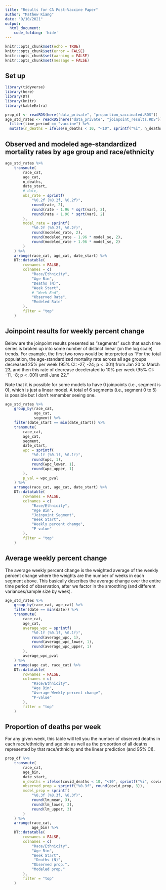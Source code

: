 ```yaml
---
title: "Results for CA Post-Vaccine Paper"
author: "Mathew Kiang"
date: "9/10/2021"
output: 
  html_document:
    code_folding: 'hide'
---
```


```r
knitr::opts_chunk$set(echo = TRUE)
knitr::opts_chunk$set(error = FALSE)
knitr::opts_chunk$set(warning = FALSE)
knitr::opts_chunk$set(message = FALSE)
```

## Set up

```r
library(tidyverse)
library(here)
library(DT)
library(knitr)
library(kableExtra)
```

```r
prop_df <- readRDS(here("data_private", "proportion_vaccinated.RDS"))
age_std_rates <- readRDS(here("data_private", "joinpoint_results.RDS")) %>%
  filter(time_period == "vaccine") %>%
  mutate(n_deaths = ifelse(n_deaths < 10, "<10", sprintf("%i", n_deaths)))
```

## Observed and modeled age-standardized mortality rates by age group and race/ethnicity

```r
age_std_rates %>%
    transmute(
        race_cat,
        age_cat,
        n_deaths,
        date_start,
        # date,
        obs_rate = sprintf(
            "%0.2f (%0.2f, %0.2f)",
            round(rate, 2),
            round(rate - 1.96 * sqrt(var), 2),
            round(rate + 1.96 * sqrt(var), 2)
        ),
        model_rate = sprintf(
            "%0.2f (%0.2f, %0.2f)",
            round(modeled_rate, 2),
            round(modeled_rate - 1.96 * model_se, 2),
            round(modeled_rate + 1.96 * model_se, 2)
        )
    ) %>%
    arrange(race_cat, age_cat, date_start) %>%
    DT::datatable(
        rownames = FALSE,
        colnames = c(
            "Race/Ethnicity",
            "Age Bin",
            "Deaths (N)",
            "Week Start",
            # "Week End",
            "Observed Rate",
            "Modeled Rate"
        ),
        filter = "top"
    )
```

## Joinpoint results for weekly percent change

Below are the joinpoint results presented as "segments" such that each time series is broken up into some number of distinct linear (on the log scale) trends. For example, the first two rows would be interpreted as "For the total population, the age-standardized mortality rate across all age groups decreased 25% per week (95% CI: -27, -24; p < .001) from Jan 20 to March 23, and then this rate of decrease decelerated to 10% per week (95% CI: -11, -8; p < .001) until June 22."

Note that it is possible for some models to have 0 joinpoints (i.e., segment is 0), which is just a linear model. A total of 6 segments (i.e., segment 0 to 5) is possible but I don't remember seeing one. 

```r
age_std_rates %>%
    group_by(race_cat,
             age_cat,
             segment) %>%
    filter(date_start == min(date_start)) %>%
    transmute(
        race_cat,
        age_cat,
        segment,
        date_start,
        wpc = sprintf(
            "%0.1f (%0.1f, %0.1f)",
            round(wpc, 1),
            round(wpc_lower, 1),
            round(wpc_upper, 1)
        ),
        p_val = wpc_pval
    ) %>%
    arrange(race_cat, age_cat, date_start) %>%
    DT::datatable(
        rownames = FALSE,
        colnames = c(
            "Race/Ethnicity",
            "Age Bin",
            "Joinpoint Segment",
            "Week Start",
            "Weekly percent change", 
            "P-value"
        ),
        filter = "top"
    )
```

## Average weekly percent change

The average weekly percent change is the weighted average of the weekly percent change where the weights are the number of weeks in each segment above. This basically describes the average change over the entire time period of observation, after we factor in the smoothing (and different variances/sample size by week). 

```r
age_std_rates %>% 
    group_by(race_cat, age_cat) %>%
    filter(date == min(date)) %>%
    transmute(
        race_cat,
        age_cat,
        average_wpc = sprintf(
            "%0.1f (%0.1f, %0.1f)",
            round(average_wpc, 1),
            round(average_wpc_lower, 1),
            round(average_wpc_upper, 1)
        ),
        average_wpc_pval
    ) %>%
    arrange(age_cat, race_cat) %>%
    DT::datatable(
        rownames = FALSE,
        colnames = c(
            "Race/Ethnicity",
            "Age Bin",
            "Average Weekly percent change", 
            "P-value"
        ),
        filter = "top"
    )
```

## Proportion of deaths per week

For any given week, this table will tell you the number of observed deaths in each race/ethnicity and age bin as well as the proportion of all deaths represented by that race/ethnicity and the linear prediction (and 95% CI). 

```r
prop_df %>%
    transmute(
        race_cat,
        age_bin,
        date_start,
        n_deaths = ifelse(covid_deaths < 10, "<10", sprintf("%i", covid_deaths)),
        observed_prop = sprintf("%0.3f", round(covid_prop, 3)),
        model_prop = sprintf(
            "%0.3f (%0.3f, %0.3f)",
            round(lm_mean, 3),
            round(lm_lower, 3),
            round(lm_upper, 3)
        )
    ) %>% 
    arrange(race_cat, 
            age_bin) %>%
    DT::datatable(
        rownames = FALSE,
        colnames = c(
            "Race/Ethnicity",
            "Age Bin",
            "Week Start", 
             "Deaths (N)",
            "Observed prop.",
            "Modeled prop."
        ),
        filter = "top"
    )
```

